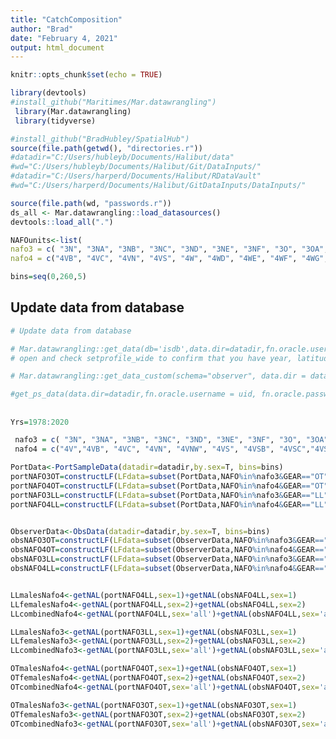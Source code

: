 ```yaml
---
title: "CatchComposition"
author: "Brad"
date: "February 4, 2021"
output: html_document
---
```


```r
knitr::opts_chunk$set(echo = TRUE)

library(devtools)
#install_github("Maritimes/Mar.datawrangling")
 library(Mar.datawrangling)
 library(tidyverse)

#install_github("BradHubley/SpatialHub")
source(file.path(getwd(), "directories.r"))
#datadir="C:/Users/hubleyb/Documents/Halibut/data"
#wd="C:/Users/hubleyb/Documents/Halibut/Git/DataInputs/"
#datadir="C:/Users/harperd/Documents/Halibut/RDataVault"
#wd="C:/Users/harperd/Documents/Halibut/GitDataInputs/DataInputs/"

source(file.path(wd, "passwords.r")) 
ds_all <- Mar.datawrangling::load_datasources()
devtools::load_all(".")

NAFOunits<-list(
nafo3 = c( "3N", "3NA", "3NB", "3NC", "3ND", "3NE", "3NF", "3O", "3OA", "3OC", "3OD", "3OE", "3PN", "3PS"),
nafo4 = c("4VB", "4VC", "4VN", "4VS", "4W", "4WD", "4WE", "4WF", "4WG", "4WH", "4WJ", "4WK", "4WL", "4WM", "4X", "4XL", "4XM", "4XN", "4XO", "4XP", "4XQ", "4XR", "4XS", "5YB", "5ZJ", "5ZM", "5ZN"))

bins=seq(0,260,5)

```

## Update data from database 

```r


# Update data from database 

# Mar.datawrangling::get_data(db='isdb',data.dir=datadir,fn.oracle.username = uid, fn.oracle.password = pwd, fn.oracle.dsn = 'ptran',usepkg='roracle',force.extract=T)
# open and check setprofile_wide to confirm that you have year, latitude & longitude

# Mar.datawrangling::get_data_custom(schema="observer", data.dir = datadir, tables = c("ISFISHLENGTHS","ISSAMPLES"), usepkg = "roracle", fn.oracle.dsn= "PTRAN", fn.oracle.username=uid, fn.oracle.password =pwd)

#get_ps_data(data.dir=datadir,fn.oracle.username = uid, fn.oracle.password = pwd, fn.oracle.dsn = 'ptran',usepkg='roracle',force.extract=T)

```


## 

```r
Yrs=1978:2020

 nafo3 = c( "3N", "3NA", "3NB", "3NC", "3ND", "3NE", "3NF", "3O", "3OA", "3OC", "3OD", "3OE", "3PN", "3PS", "3U")
 nafo4 = c("4V","4VB", "4VC", "4VN", "4VNW", "4VS", "4VSB", "4VSC","4VSW","4VW","4VX", "4W", "4WD", "4WE", "4WF", "4WG", "4WH", "4WJ", "4WK", "4WL", "4WM","4WX","4XMNOPQ", "4X", "4XL", "4XM", "4XN", "4XO", "4XP", "4XQ", "4XR", "4XU", "4XS", "4XRS", "5YB", "5ZJ", "5ZM", "5ZN","5ZEJ")

PortData<-PortSampleData(datadir=datadir,by.sex=T, bins=bins)
portNAFO3OT=constructLF(LFdata=subset(PortData,NAFO%in%nafo3&GEAR=="OT"),bins=bins, Yrs = Yrs)
portNAFO4OT=constructLF(LFdata=subset(PortData,NAFO%in%nafo4&GEAR=="OT"),bins=bins, Yrs = Yrs)
portNAFO3LL=constructLF(LFdata=subset(PortData,NAFO%in%nafo3&GEAR=="LL"),bins=bins, Yrs = Yrs)
portNAFO4LL=constructLF(LFdata=subset(PortData,NAFO%in%nafo4&GEAR=="LL"),bins=bins, Yrs = Yrs)


ObserverData<-ObsData(datadir=datadir,by.sex=T, bins=bins)
obsNAFO3OT=constructLF(LFdata=subset(ObserverData,NAFO%in%nafo3&GEAR=="OT"),bins=bins, Yrs = Yrs)
obsNAFO4OT=constructLF(LFdata=subset(ObserverData,NAFO%in%nafo4&GEAR=="OT"),bins=bins, Yrs = Yrs)
obsNAFO3LL=constructLF(LFdata=subset(ObserverData,NAFO%in%nafo3&GEAR=="LL"),bins=bins, Yrs = Yrs)
obsNAFO4LL=constructLF(LFdata=subset(ObserverData,NAFO%in%nafo4&GEAR=="LL"),bins=bins, Yrs = Yrs)


LLmalesNafo4<-getNAL(portNAFO4LL,sex=1)+getNAL(obsNAFO4LL,sex=1)
LLfemalesNafo4<-getNAL(portNAFO4LL,sex=2)+getNAL(obsNAFO4LL,sex=2)
LLcombinedNafo4<-getNAL(portNAFO4LL,sex='all')+getNAL(obsNAFO4LL,sex='all')

LLmalesNafo3<-getNAL(portNAFO3LL,sex=1)+getNAL(obsNAFO3LL,sex=1)
LLfemalesNafo3<-getNAL(portNAFO3LL,sex=2)+getNAL(obsNAFO3LL,sex=2)
LLcombinedNafo3<-getNAL(portNAFO3LL,sex='all')+getNAL(obsNAFO3LL,sex='all')

OTmalesNafo4<-getNAL(portNAFO4OT,sex=1)+getNAL(obsNAFO4OT,sex=1)
OTfemalesNafo4<-getNAL(portNAFO4OT,sex=2)+getNAL(obsNAFO4OT,sex=2)
OTcombinedNafo4<-getNAL(portNAFO4OT,sex='all')+getNAL(obsNAFO4OT,sex='all')

OTmalesNafo3<-getNAL(portNAFO3OT,sex=1)+getNAL(obsNAFO3OT,sex=1)
OTfemalesNafo3<-getNAL(portNAFO3OT,sex=2)+getNAL(obsNAFO3OT,sex=2)
OTcombinedNafo3<-getNAL(portNAFO3OT,sex='all')+getNAL(obsNAFO3OT,sex='all')


```


